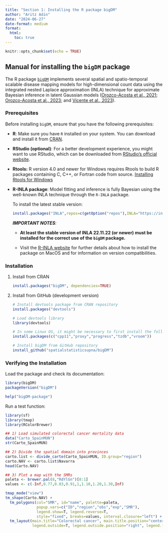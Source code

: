 ```yaml
---
title: "Section 1: Installing the R package bigDM"
author: "Aritz Adin"
date: "2024-06-27"
date-format: medium
format:
  html:
    toc: true
---
```


```r
knitr::opts_chunk$set(echo = TRUE)  
```

## Manual for installing the `bigDM` package

The R package [`bigDM`](https://cran.r-project.org/web/packages/bigDM/index.html) implements several spatial and spatio-temporal scalable disease mapping models for high-dimensional count data using the integrated nested Laplace approximation (INLA) technique for approximate Bayesian inference in latent Gaussian models ([Orozco-Acosta et al., 2021](doi:10.1016/j.spasta.2021.100496); [Orozco-Acosta et al., 2023](doi:10.1016/j.cmpb.2023.107403); and [Vicente et al., 2023](doi:10.1007/s11222-023-10263-x)).

### Prerequisites

Before installing `bigDM`, ensure that you have the following prerequisites:

-   **R**: Make sure you have `R` installed on your system. You can download and install it from [CRAN](https://cran.r-project.org/).

-   **RStudio (optional)**: For a better development experience, you might want to use RStudio, which can be downloaded from [RStudio's official website](https://rstudio.com/).

-   **Rtools:** R version 4.0 and newer for Windows requires Rtools to build R packages containing C, C++, or Fortran code from source. [Installing Rtools for Windows](https://cran.r-project.org/bin/windows/Rtools/)

-   **R-INLA package**: Model fitting and inference is fully Bayesian using the well-known INLA technique through the `R-INLA` package.

    To install the latest stable version:

    ```r
    install.packages("INLA",repos=c(getOption("repos"),INLA="https://inla.r-inla-download.org/R/stable"), dep=TRUE) 
    ```

    ***IMPORTANT NOTES**:*

    -   **At least the stable version of INLA 22.11.22 (or newer) must be installed for the correct use of the `bigDM` package.**

    -   Visit the [R-INLA website](https://cran.r-project.org/bin/windows/Rtools/) for further details about how to install the package on MacOS and for information on version compatibilities.

### Installation

1.  Install from CRAN

    ```r
    install.packages("bigDM", dependencies=TRUE) 
    ```

2.  Install from GitHub (development version)

    ```r
    # Install devtools package from CRAN repository
    install.packages("devtools")

    # Load devtools library
    library(devtools)

    # In some Linux OS, it might be necessary to first install the following packages
    install.packages(c("cpp11","proxy","progress","tzdb","vroom"))

    # Install bigDM from GitHub repository
    install_github("spatialstatisticsupna/bigDM")
    ```

### Verifying the Installation

Load the package and check its documentation:

```r
library(bigDM)
packageVersion("bigDM")

help("bigDM-package")
```

Run a test function:
```r
library(sf)
library(tmap)
library(RColorBrewer)

## 1) Load simulated colorectal cancer mortality data 
data("Carto_SpainMUN")
str(Carto_SpainMUN)

## 2) Divide the spatial domain into provinces
carto.list <- divide_carto(Carto_SpainMUN, ID.group="region")
carto.NAV <- carto.list$Navarra
head(Carto.NAV)

## 3) Plot a map with the SMRs
paleta <- brewer.pal(8,"RdYlGn")[8:1]
values <- c(-Inf,0.77,0.83,0.91,1,1.10,1.20,1.30,Inf)

tmap_mode("view")
tm_shape(Carto.NAV) + 
  tm_polygons(col="SMR", id="name", palette=paleta,
              popup.vars=c("ID","region","obs","exp","SMR"),
              legend.show=T, legend.reverse=T,
              style="fixed", breaks=values, interval.closure="left") + 
  tm_layout(main.title="Colorectal cancer", main.title.position="center",
            legend.outside=T, legend.outside.position="right", legend.frame=F)
```